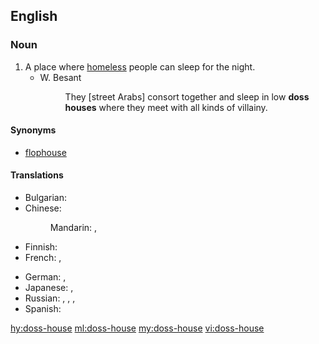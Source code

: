 ==English==

===Noun===
{{en-noun}}

# A place where [[homeless]] people can sleep for the night.
#* W. Besant
#*: They [street Arabs] consort together and sleep in low '''doss houses''' where they meet with all kinds of villainy.

====Synonyms====
* [[flophouse]]

====Translations====
{{trans-top|sleeping-place for the homeless}}
* Bulgarian: {{t|bg|нощен приют|m|sc=Cyrl}}
* Chinese:
*: Mandarin: {{t|cmn|[[廉價]][[之]][[旅館]]|sc=Hani}}, {{t|cmn|[[廉价]][[之]][[旅馆]]|tr=liánjià zhī lǚguǎn|sc=Hani}}
* Finnish: {{t|fi|yömaja}}
* French: {{t|fr|asile de nuit|m}}, {{t+|fr|asile|m}}
{{trans-mid}}
* German: {{t+|de|Absteige|f}}, {{t+|de|Penne|f}}
* Japanese: {{t|ja|どや|tr=doya|sc=Jpan}}, {{t|ja|安宿|tr=やすやど, yasuyado|sc=Jpan}}
* Russian: {{t+|ru|ночле́жка|f|tr=nočléžka}}, {{t|ru|[[ночле́жный]] [[дом]]|m|sc=Cyrl}}, {{t+|ru|прию́т|m|sc=Cyrl}}, {{t|ru|[[ночно́й]] [[прию́т]]|m|sc=Cyrl}}
* Spanish: {{t+|es|albergue|m}}
{{trans-bottom}}

[[hy:doss-house]]
[[ml:doss-house]]
[[my:doss-house]]
[[vi:doss-house]]